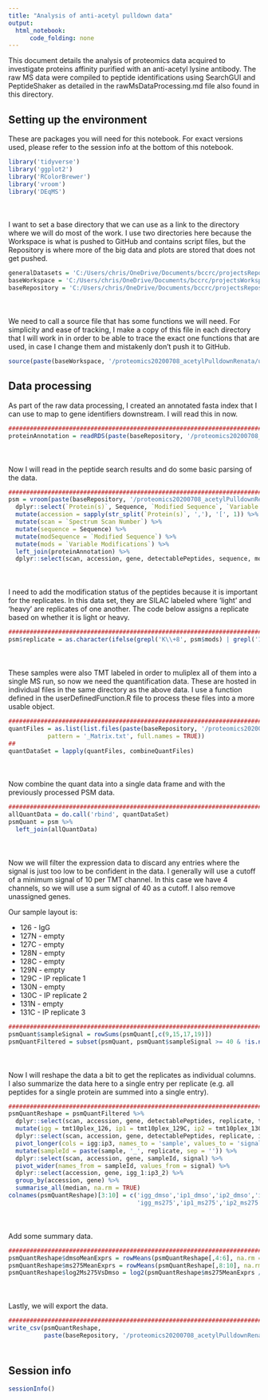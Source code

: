 ```yaml
---
title: "Analysis of anti-acetyl pulldown data"
output:
  html_notebook:
      code_folding: none
---
```


This document details the analysis of proteomics data acquired to investigate proteins affinity purified with an anti-acetyl lysine antibody. The raw MS data were compiled to peptide identifications using SearchGUI and PeptideShaker as detailed in the rawMsDataProcessing.md file also found in this directory.

## Setting up the environment

These are packages you will need for this notebook. For exact versions used, please refer to the session info at the bottom of this notebook.

```r
library('tidyverse')
library('ggplot2')
library('RColorBrewer')
library('vroom')
library('DEqMS')
```

<div style="margin-bottom:50px;"></div>

I want to set a base directory that we can use as a link to the directory where we will do most of the work. I use two directories here because the Workspace is what is pushed to GitHub and contains script files, but the Repository is where more of the big data and plots are stored that does not get pushed.

```r
generalDatasets = 'C:/Users/chris/OneDrive/Documents/bccrc/projectsRepository/generalDatasets'
baseWorkspace = 'C:/Users/chris/OneDrive/Documents/bccrc/projectsWorkspace/sorensenLab/relatedToOthers'
baseRepository = 'C:/Users/chris/OneDrive/Documents/bccrc/projectsRepository/sorensenLab/relatedToOthers'
```

<div style="margin-bottom:50px;"></div>

We need to call a source file that has some functions we will need. For simplicity and ease of tracking, I make a copy of this file in each directory that I will work in in order to be able to trace the exact one functions that are used, in case I change them and mistakenly don't push it to GitHub.

```r
source(paste(baseWorkspace, '/proteomics20200708_acetylPulldownRenata/userDefinedFunctions.R', sep = ''))
```

## Data processing

As part of the raw data processing, I created an annotated fasta index that I can use to map to gene identifiers downstream. I will read this in now.

```r
##########################################################################################
proteinAnnotation = readRDS(paste(baseRepository, '/proteomics20200708_acetylPulldownRenata/uniprotHumanJul2020.fasta.annotated.rds', sep = ''))
```

<div style="margin-bottom:50px;"></div>

Now I will read in the peptide search results and do some basic parsing of the data.

```r
##########################################################################################
psm = vroom(paste(baseRepository, '/proteomics20200708_acetylPulldownRenata/n_20200705_Renata_AcIP_SILAC-TMT6_1_Default_PSM_Report.txt', sep = '')) %>%
  dplyr::select(`Protein(s)`, Sequence, `Modified Sequence`, `Variable Modifications`, `Spectrum File`, `Spectrum Scan Number`) %>%
  mutate(accession = sapply(str_split(`Protein(s)`, ','), '[', 1)) %>%
  mutate(scan = `Spectrum Scan Number`) %>%
  mutate(sequence = Sequence) %>%
  mutate(modSequence = `Modified Sequence`) %>%
  mutate(mods = `Variable Modifications`) %>%
  left_join(proteinAnnotation) %>%
  dplyr::select(scan, accession, gene, detectablePeptides, sequence, modSequence, mods)
```

<div style="margin-bottom:50px;"></div>

I need to add the modification status of the peptides because it is important for the replicates. In this data set, they are SILAC labeled where 'light' and 'heavy' are replicates of one another. The code below assigns a replicate based on whether it is light or heavy.

```r
##########################################################################################
psm$replicate = as.character(ifelse(grepl('K\\+8', psm$mods) | grepl('13C', psm$mods), 2, 1))

```

<div style="margin-bottom:50px;"></div>

These samples were also TMT labeled in order to muliplex all of them into a single MS run, so now we need the quantification data. These are hosted in individual files in the same directory as the above data. I use a function defined in the userDefinedFunction.R file to process these files into a more usable object.

```r
##########################################################################################
quantFiles = as.list(list.files(paste(baseRepository, '/proteomics20200708_acetylPulldownRenata/quantFiles/', sep = ''),
           pattern = '_Matrix.txt', full.names = TRUE))
##
quantDataSet = lapply(quantFiles, combineQuantFiles)
```

<div style="margin-bottom:50px;"></div>

Now combine the quant data into a single data frame and with the previously processed PSM data.

```r
##########################################################################################
allQuantData = do.call('rbind', quantDataSet)
psmQuant = psm %>%
  left_join(allQuantData)
```

<div style="margin-bottom:50px;"></div>

Now we will filter the expression data to discard any entries where the signal is just too low to be confident in the data. I generally will use a cutoff of a minimum signal of 10 per TMT channel. In this case we have 4 channels, so we will use a sum signal of 40 as a cutoff. I also remove unassigned genes.

Our sample layout is:

* 126 - IgG
* 127N - empty
* 127C - empty
* 128N - empty
* 128C - empty
* 129N - empty
* 129C - IP replicate 1
* 130N - empty
* 130C - IP replicate 2
* 131N - empty
* 131C - IP replicate 3

```r
##########################################################################################
psmQuant$sampleSignal = rowSums(psmQuant[,c(9,15,17,19)])
psmQuantFiltered = subset(psmQuant, psmQuant$sampleSignal >= 40 & !is.na(psmQuant$gene) & !grepl('-', psmQuant$gene))
```

<div style="margin-bottom:50px;"></div>

Now I will reshape the data a bit to get the replicates as individual columns. I also summarize the data here to a single entry per replicate (e.g. all peptides for a single protein are summed into a single entry).

```r
##########################################################################################
psmQuantReshape = psmQuantFiltered %>%
  dplyr::select(scan, accession, gene, detectablePeptides, replicate, tmt10plex_126, tmt10plex_129C, tmt10plex_130C, tmt10plex_131C) %>%
  mutate(igg = tmt10plex_126, ip1 = tmt10plex_129C, ip2 = tmt10plex_130C, ip3 = tmt10plex_131C) %>%
  dplyr::select(scan, accession, gene, detectablePeptides, replicate, igg, ip1, ip2, ip3) %>%
  pivot_longer(cols = igg:ip3, names_to = 'sample', values_to = 'signal') %>%
  mutate(sampleId = paste(sample, '_', replicate, sep = '')) %>%
  dplyr::select(scan, accession, gene, sampleId, signal) %>%
  pivot_wider(names_from = sampleId, values_from = signal) %>%
  dplyr::select(accession, gene, igg_1:ip3_2) %>%
  group_by(accession, gene) %>%
  summarise_all(median, na.rm = TRUE)
colnames(psmQuantReshape)[3:10] = c('igg_dmso','ip1_dmso','ip2_dmso','ip3_dmso',
                                    'igg_ms275','ip1_ms275','ip2_ms275','ip3_ms275')
```

<div style="margin-bottom:50px;"></div>

Add some summary data.

```r
##########################################################################################
psmQuantReshape$dmsoMeanExprs = rowMeans(psmQuantReshape[,4:6], na.rm = TRUE)
psmQuantReshape$ms275MeanExprs = rowMeans(psmQuantReshape[,8:10], na.rm = TRUE)
psmQuantReshape$log2Ms275VsDmso = log2(psmQuantReshape$ms275MeanExprs / psmQuantReshape$dmsoMeanExprs)
```

<div style="margin-bottom:50px;"></div>

Lastly, we will export the data.

```r
##########################################################################################
write_csv(psmQuantReshape,
          paste(baseRepository, '/proteomics20200708_acetylPulldownRenata/dataset_acetylProteinDataByReplicate.csv', sep = ''))

```

<div style="margin-bottom:50px;"></div>

## Session info

```r
sessionInfo()
```